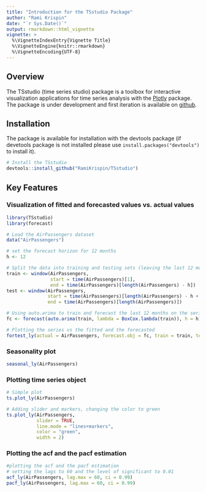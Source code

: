 ---
title: "Introduction for the TSstudio Package"
author: "Rami Krispin"
date: "`r Sys.Date()`"
output: rmarkdown::html_vignette
vignette: >
  %\VignetteIndexEntry{Vignette Title}
  %\VignetteEngine{knitr::rmarkdown}
  %\VignetteEncoding{UTF-8}
---

## **Overview**

The TSstudio (time series studio) package is a toolbox for interactive visualization applications for time series analysis with the [Plotly](https://plot.ly/r/) package. The package is under development and first iteration is available on [github](https://github.com/RamiKrispin/TSstudio).

## **Installation**

The package is available for installation with the devtools package (if devetools package is not installed please use `install.packages("devtools")` to install it).

```{r message=FALSE, warning=FALSE}
# Install the TSstudio
devtools::install_github("RamiKrispin/TSstudio")
```

## **Key Features**

### Visualization of fitted and forecasted values vs. actual values

```{r fig.height = 5, fig.width = 8}
library(TSstudio)
library(forecast)

# Load the AirPassengers dataset
data("AirPassengers")

# set the forecast horizon for 12 months
h <- 12 

# Split the data into training and testing sets (leaving the last 12 months for testing)
train <- window(AirPassengers, 
                start = time(AirPassengers)[1], 
                end = time(AirPassengers)[length(AirPassengers) - h])
test <- window(AirPassengers, 
               start = time(AirPassengers)[length(AirPassengers) - h + 1], 
               end = time(AirPassengers)[length(AirPassengers)])

# Using auto.arima to train and forecast the last 12 months on the series
fc <- forecast(auto.arima(train, lambda = BoxCox.lambda(train)), h = h)

# Plotting the series vs the fitted and the forecasted
fortest_ly(actual = AirPassengers, forecast.obj = fc, train = train, test = test)

```

### Seasonality plot

```{r fig.height = 5, fig.width = 8}
seasonal_ly(AirPassengers)
```


### Plotting time series object
```{r fig.height = 5, fig.width = 7}
# Simple plot
ts.plot_ly(AirPassengers)
```

```{r fig.height = 5, fig.width = 7}
# Adding slider and markers, changing the color to green
ts.plot_ly(AirPassengers, 
           slider = TRUE, 
           line.mode = "lines+markers", 
           color = "green", 
           width = 2)

```

### Plotting the acf and the pacf estimation

```{r fig.height=5, fig.width=8}
#plotting the acf and the pacf estimation
# setting the lags to 60 and the level of significant to 0.01
acf_ly(AirPassengers, lag.max = 60, ci = 0.99)
pacf_ly(AirPassengers, lag.max = 60, ci = 0.99)
```


